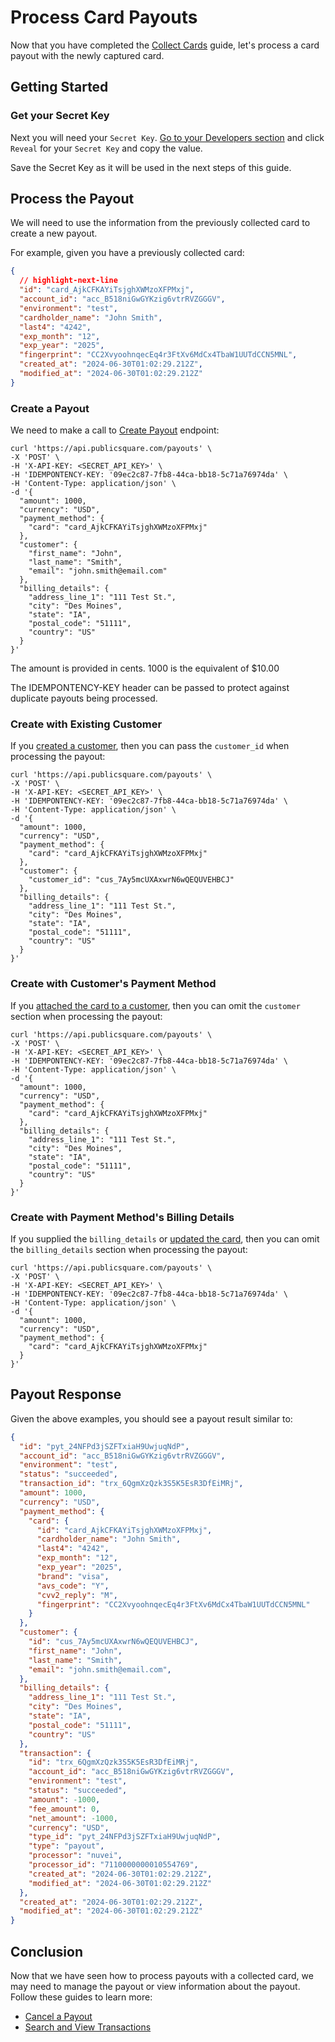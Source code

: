 
# Process Card Payouts

Now that you have completed the [Collect Cards](/guides/payment-methods/collect-cards) guide, let's process a card payout with the newly captured card.

## Getting Started

<GettingStartedSection />

### Get your Secret Key

Next you will need your `Secret Key`. [Go to your Developers section](https://portal.publicsquare.com/developers/api-keys) and click `Reveal` for your `Secret Key` and copy the value.

<Alert>Save the Secret Key as it will be used in the next steps of this guide.</Alert>

## Process the Payout

We will need to use the information from the previously collected card to create a new payout.

For example, given you have a previously collected card:

```json showLineNumbers title=card.json
{
  // highlight-next-line
  "id": "card_AjkCFKAYiTsjghXWMzoXFPMxj",
  "account_id": "acc_B518niGwGYKzig6vtrRVZGGGV",
  "environment": "test",
  "cardholder_name": "John Smith",
  "last4": "4242",
  "exp_month": "12",
  "exp_year": "2025",
  "fingerprint": "CC2XvyoohnqecEq4r3FtXv6MdCx4TbaW1UUTdCCN5MNL",
  "created_at": "2024-06-30T01:02:29.212Z",
  "modified_at": "2024-06-30T01:02:29.212Z"
}
```

### Create a Payout

We need to make a call to [Create Payout](/api/financial/create-payout) endpoint:

```shell showLineNumbers title="Create a Payout"
curl 'https://api.publicsquare.com/payouts' \
-X 'POST' \
-H 'X-API-KEY: <SECRET_API_KEY>' \
-H 'IDEMPONTENCY-KEY: '09ec2c87-7fb8-44ca-bb18-5c71a76974da' \
-H 'Content-Type: application/json' \
-d '{
  "amount": 1000,
  "currency": "USD",
  "payment_method": {
    "card": "card_AjkCFKAYiTsjghXWMzoXFPMxj"
  },
  "customer": {
    "first_name": "John",
    "last_name": "Smith",
    "email": "john.smith@email.com"
  },
  "billing_details": {
    "address_line_1": "111 Test St.",
    "city": "Des Moines",
    "state": "IA",
    "postal_code": "51111",
    "country": "US"
  }
}'
```

<Alert>The amount is provided in cents. 1000 is the equivalent of $10.00</Alert>

<Alert type="warning">The IDEMPONTENCY-KEY header can be passed to protect against duplicate payouts being processed.</Alert>

### Create with Existing Customer

If you [created a customer](/api/accounts/create-customer), then you can pass the `customer_id` when processing the payout:

```shell showLineNumbers title="Create a Payout with Customer"
curl 'https://api.publicsquare.com/payouts' \
-X 'POST' \
-H 'X-API-KEY: <SECRET_API_KEY>' \
-H 'IDEMPONTENCY-KEY: '09ec2c87-7fb8-44ca-bb18-5c71a76974da' \
-H 'Content-Type: application/json' \
-d '{
  "amount": 1000,
  "currency": "USD",
  "payment_method": {
    "card": "card_AjkCFKAYiTsjghXWMzoXFPMxj"
  },
  "customer": {
    "customer_id": "cus_7Ay5mcUXAxwrN6wQEQUVEHBCJ"
  },
  "billing_details": {
    "address_line_1": "111 Test St.",
    "city": "Des Moines",
    "state": "IA",
    "postal_code": "51111",
    "country": "US"
  }
}'
```

### Create with Customer's Payment Method

If you [attached the card to a customer](/api/financial/attach-card-to-customer), then you can omit the `customer` section when processing the payout:

```shell showLineNumbers title="Create a Payout with Payment Method"
curl 'https://api.publicsquare.com/payouts' \
-X 'POST' \
-H 'X-API-KEY: <SECRET_API_KEY>' \
-H 'IDEMPONTENCY-KEY: '09ec2c87-7fb8-44ca-bb18-5c71a76974da' \
-H 'Content-Type: application/json' \
-d '{
  "amount": 1000,
  "currency": "USD",
  "payment_method": {
    "card": "card_AjkCFKAYiTsjghXWMzoXFPMxj"
  },
  "billing_details": {
    "address_line_1": "111 Test St.",
    "city": "Des Moines",
    "state": "IA",
    "postal_code": "51111",
    "country": "US"
  }
}'
```

### Create with Payment Method's Billing Details

If you supplied the `billing_details` or [updated the card](/api/financial/update-card), then you can omit the `billing_details` section when processing the payout:

```shell showLineNumbers title="Create a Payout with Payment Method"
curl 'https://api.publicsquare.com/payouts' \
-X 'POST' \
-H 'X-API-KEY: <SECRET_API_KEY>' \
-H 'IDEMPONTENCY-KEY: '09ec2c87-7fb8-44ca-bb18-5c71a76974da' \
-H 'Content-Type: application/json' \
-d '{
  "amount": 1000,
  "currency": "USD",
  "payment_method": {
    "card": "card_AjkCFKAYiTsjghXWMzoXFPMxj"
  }
}'
```

## Payout Response

Given the above examples, you should see a payout result similar to:

```json showLineNumbers
{
  "id": "pyt_24NFPd3jSZFTxiaH9UwjuqNdP",
  "account_id": "acc_B518niGwGYKzig6vtrRVZGGGV",
  "environment": "test",
  "status": "succeeded",
  "transaction_id": "trx_6QgmXzQzk3S5K5EsR3DfEiMRj",
  "amount": 1000,
  "currency": "USD",
  "payment_method": {
    "card": {
      "id": "card_AjkCFKAYiTsjghXWMzoXFPMxj",
      "cardholder_name": "John Smith",
      "last4": "4242",
      "exp_month": "12",
      "exp_year": "2025",
      "brand": "visa",
      "avs_code": "Y",
      "cvv2_reply": "M",
      "fingerprint": "CC2XvyoohnqecEq4r3FtXv6MdCx4TbaW1UUTdCCN5MNL"
    }
  },
  "customer": {
    "id": "cus_7Ay5mcUXAxwrN6wQEQUVEHBCJ",
    "first_name": "John",
    "last_name": "Smith",
    "email": "john.smith@email.com",
  },
  "billing_details": {
    "address_line_1": "111 Test St.",
    "city": "Des Moines",
    "state": "IA",
    "postal_code": "51111",
    "country": "US"
  },
  "transaction": {
    "id": "trx_6QgmXzQzk3S5K5EsR3DfEiMRj",
    "account_id": "acc_B518niGwGYKzig6vtrRVZGGGV",
    "environment": "test",
    "status": "succeeded",
    "amount": -1000,
    "fee_amount": 0,
    "net_amount": -1000,
    "currency": "USD",
    "type_id": "pyt_24NFPd3jSZFTxiaH9UwjuqNdP",
    "type": "payout",
    "processor": "nuvei",
    "processor_id": "7110000000010554769",
    "created_at": "2024-06-30T01:02:29.212Z",
    "modified_at": "2024-06-30T01:02:29.212Z"
  },
  "created_at": "2024-06-30T01:02:29.212Z",
  "modified_at": "2024-06-30T01:02:29.212Z"
}
```

## Conclusion

Now that we have seen how to process payouts with a collected card, we may need to manage the payout or view information about the payout.
Follow these guides to learn more:

- [Cancel a Payout](/guides/payouts/cancel-payouts)
- [Search and View Transactions](/guides/transactions/search-and-view-transactions)
